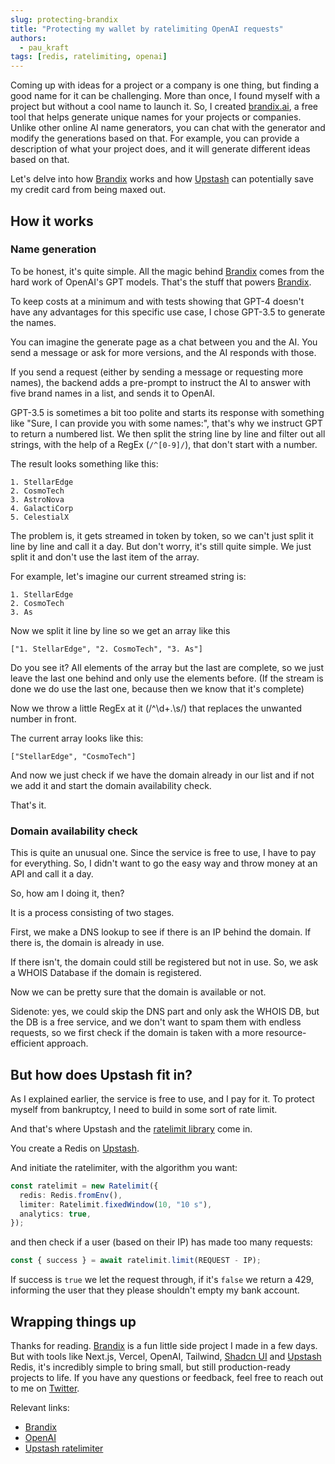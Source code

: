 ```yaml
---
slug: protecting-brandix
title: "Protecting my wallet by ratelimiting OpenAI requests"
authors:
  - pau_kraft
tags: [redis, ratelimiting, openai]
---
```


Coming up with ideas for a project or a company is one thing, but finding a good name for it can be challenging. More than once, I found myself with a project but without a cool name to launch it. So, I created [brandix.ai](https://brandix.ai/), a free tool that helps generate unique names for your projects or companies. Unlike other online AI name generators, you can chat with the generator and modify the generations based on that. For example, you can provide a description of what your project does, and it will generate different ideas based on that.

Let's delve into how [Brandix](https://brandix.ai/) works and how [Upstash](https://upstash.com/) can potentially save my credit card from being maxed out.

## How it works

### Name generation

To be honest, it's quite simple. All the magic behind [Brandix](https://brandix.ai/) comes from the hard work of OpenAI's GPT models. That's the stuff that powers [Brandix](https://brandix.ai/).

To keep costs at a minimum and with tests showing that GPT-4 doesn't have any advantages for this specific use case, I chose GPT-3.5 to generate the names.

You can imagine the generate page as a chat between you and the AI. You send a message or ask for more versions, and the AI responds with those.

If you send a request (either by sending a message or requesting more names), the backend adds a pre-prompt to instruct the AI to answer with five brand names in a list, and sends it to OpenAI.

GPT-3.5 is sometimes a bit too polite and starts its response with something like "Sure, I can provide you with some names:", that's why we instruct GPT to return a numbered list. We then split the string line by line and filter out all strings, with the help of a RegEx (`/^[0-9]/`), that don't start with a number.

The result looks something like this:

```
1. StellarEdge
2. CosmoTech
3. AstroNova
4. GalactiCorp
5. CelestialX
```

The problem is, it gets streamed in token by token, so we can't just split it line by line and call it a day. But don't worry, it's still quite simple. We just split it and don't use the last item of the array.

For example, let's imagine our current streamed string is:

```
1. StellarEdge
2. CosmoTech
3. As
```

Now we split it line by line so we get an array like this

```
["1. StellarEdge", "2. CosmoTech", "3. As"]
```

Do you see it? All elements of the array but the last are complete, so we just leave the last one behind and only use the elements before. (If the stream is done we do use the last one, because then we know that it's complete)

Now we throw a little RegEx at it (/^\d+\.\s/) that replaces the unwanted number in front.

The current array looks like this:

```
["StellarEdge", "CosmoTech"]
```

And now we just check if we have the domain already in our list and if not we add it and start the domain availability check.

That's it.

### Domain availability check

This is quite an unusual one. Since the service is free to use, I have to pay for everything. So, I didn't want to go the easy way and throw money at an API and call it a day.

So, how am I doing it, then?

It is a process consisting of two stages.

First, we make a DNS lookup to see if there is an IP behind the domain. If there is, the domain is already in use.

If there isn't, the domain could still be registered but not in use. So, we ask a WHOIS Database if the domain is registered.

Now we can be pretty sure that the domain is available or not.

Sidenote: yes, we could skip the DNS part and only ask the WHOIS DB, but the DB is a free service, and we don't want to spam them with endless requests, so we first check if the domain is taken with a more resource-efficient approach.

## But how does Upstash fit in?

As I explained earlier, the service is free to use, and I pay for it. To protect myself from bankruptcy, I need to build in some sort of rate limit.

And that's where Upstash and the [ratelimit library](https://github.com/upstash/ratelimit) come in.

You create a Redis on [Upstash](https://upstash.com/).

And initiate the ratelimiter, with the algorithm you want:

```ts
const ratelimit = new Ratelimit({
  redis: Redis.fromEnv(),
  limiter: Ratelimit.fixedWindow(10, "10 s"),
  analytics: true,
});
```

and then check if a user (based on their IP) has made too many requests:

```ts
const { success } = await ratelimit.limit(REQUEST - IP);
```

If success is `true` we let the request through, if it's `false` we return a 429, informing the user that they please shouldn't empty my bank account.

## Wrapping things up

Thanks for reading. [Brandix](https://brandix.ai/) is a fun little side project I made in a few days. But with tools like Next.js, Vercel, OpenAI, Tailwind, [Shadcn UI](https://ui.shadcn.com) and [Upstash](https://upstash.com/) Redis, it's incredibly simple to bring small, but still production-ready projects to life. If you have any questions or feedback, feel free to reach out to me on [Twitter](https://twitter.com/paukraft).

Relevant links:

- [Brandix](https://brandix.ai/)
- [OpenAI](https://openai.com/)
- [Upstash ratelimiter](https://github.com/upstash/ratelimit)
